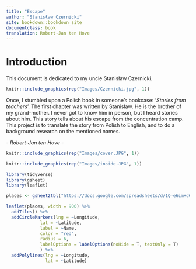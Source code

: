 ```yaml
---
title: "Escape"
author: "Stanisław Czernicki"
site: bookdown::bookdown_site
documentclass: book
translation: Robert-Jan ten Hove
---
```


# Introduction

This document is dedicated to my uncle Stanisław Czernicki.
```r
knitr::include_graphics(rep("Images/Czernicki.jpg", 1))
```

Once, I stumbled upon a Polish book in someone's bookcase: ‘*Stories from teachers*’. The first chapter was written by Stanisław. He is the brother of my grand-mother. I never got to know him in person, but I heard stories about him. This story tells about his escape from the concentration camp. This project is to translate the story from Polish to English, and to do a background research on the mentioned names. 

_- Robert-Jan ten Hove - _
```r
knitr::include_graphics(rep("Images/cover.JPG", 1))
```


```r
knitr::include_graphics(rep("Images/inside.JPG", 1))
```

```r
library(tidyverse)
library(gsheet)
library(leaflet)

places <- gsheet2tbl("https://docs.google.com/spreadsheets/d/1Q-e6imHd6-bLSqyAakmeKyPIFaCt1lFY0z83hzjcz7A/edit?usp=sharing")

leaflet(places, width = 900) %>%
  addTiles() %>%
  addCircleMarkers(lng = ~Longitude,
             lat = ~Latitude,
             label = ~Name,
             color = "red",
             radius = 6,
             labelOptions = labelOptions(noHide = T, textOnly = T)
             ) %>%
  addPolylines(lng = ~Longitude,
               lat = ~Latitude)
```


